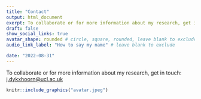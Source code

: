 ```yaml
---
title: "Contact"
output: html_document
exerpt: To collaborate or for more information about my research, get in touch. Email j.dykxhoorn@ucl.ac.uk
draft: false
show_social_links: true
avatar_shape: rounded # circle, square, rounded, leave blank to exclude
audio_link_label: "How to say my name" # leave blank to exclude

date: "2022-08-31"
---
```


To collaborate or for more information about my research, get in touch: [j.dykxhoorn\@ucl.ac.uk](mailto:j.dykxhoorn@ucl.ac.uk)

```r
knitr::include_graphics("avatar.jpeg")
```
